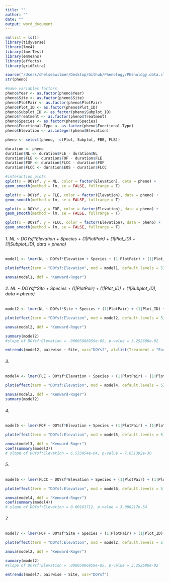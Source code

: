 ```yaml
---
title: ""
author: ""
date: ""
output: word_document
---
```


```r
rm(list = ls())
library(tidyverse)
library(lme4)
library(lmerTest)
library(emmeans)
library(effects)
library(gridExtra)

source("/Users/chelseawilmer/Desktop/Github/Phenology/Phenology.data.cleanup.R")
str(pheno)

#make variables factors
pheno$Year <- as.factor(pheno$Year)
pheno$Site <- as.factor(pheno$Site)
pheno$PlotPair <- as.factor(pheno$PlotPair)
pheno$Plot_ID <- as.factor(pheno$Plot_ID)
pheno$Subplot_ID <- as.factor(pheno$Subplot_ID)
pheno$Treatment <- as.factor(pheno$Treatment)
pheno$Species <- as.factor(pheno$Species)
pheno$Functional.Type <- as.factor(pheno$Functional.Type)
pheno$Elevation <- as.integer(pheno$Elevation)

pheno <- select(pheno, -c(Plot, Subplot, FBB, FLB))

duration <- pheno
duration$NL <- duration$FLE - duration$NL
duration$FLE <- duration$FOF - duration$FLE
duration$FOF <- duration$FLCC - duration$FOF
duration$FLCC <- duration$EOS - duration$FLCC

#interaction plots
qplot(x = DOYsf, y = NL, color = factor(Elevation), data = pheno) +
geom_smooth(method = lm, se = FALSE, fullrange = T)

qplot(x = DOYsf, y = FLE, color = factor(Elevation), data = pheno) +
geom_smooth(method = lm, se = FALSE, fullrange = T)

qplot(x = DOYsf, y = FOF, color = factor(Elevation), data = pheno) +
geom_smooth(method = lm, se = FALSE, fullrange = T)

qplot(x = DOYsf, y = FLCC, color = factor(Elevation), data = pheno) +
geom_smooth(method = lm, se = FALSE, fullrange = T)

```

###### 1. NL ~ DOYsf*Elevation + Species + (1|PlotPair) + (1|Plot_ID) + (1|Subplot_ID), data = pheno)
```r
model1 <- lmer(NL ~ DOYsf*Elevation + Species + (1|PlotPair) + (1|Plot_ID) + (1|Subplot_ID), data = pheno)

plot(effect(term = "DOYsf:Elevation", mod = model1, default.levels = 5), multiline = TRUE)

anova(model1, ddf = "Kenward-Roger")

```

###### 2. NL ~ DOYsf*Site + Species + (1|PlotPair) + (1|Plot_ID) + (1|Subplot_ID), data = pheno)
```r
model2 <- lmer(NL ~ DOYsf*Site + Species + (1|PlotPair) + (1|Plot_ID) + (1|Subplot_ID), data = pheno)

plot(effect(term = "DOYsf:Elevation", mod = model2, default.levels = 5), multiline = TRUE)

anova(model2, ddf = "Kenward-Roger")

summary(model2)
#slope of DOYsf:Elevation = .00005986959e-05, p-value = 3.252680e-02

emtrends(model2, pairwise ~ Site, var="DOYsf", at=list(Treatment = "Early"))
```

###### 3. 
```r
model4 <- lmer(FLE ~ DOYsf*Elevation + Species + (1|PlotPair) + (1|Plot_ID) + (1|Subplot_ID), data = pheno)

plot(effect(term = "DOYsf:Elevation", mod = model4, default.levels = 5), multiline = TRUE)

anova(model2, ddf = "Kenward-Roger")
summary(model2)

```

###### 4. 
```r
model5 <- lmer(FOF ~ DOYsf*Elevation + Species + (1|PlotPair) + (1|Plot_ID) + (1|Subplot_ID), data = pheno)

plot(effect(term = "DOYsf:Elevation", mod = model5, default.levels = 5), multiline = TRUE)

anova(model3, ddf = "Kenward-Roger")
coef(summary(model3))
# slope of DOYsf:Elevation = 6.533054e-04, p-value = 7.651392e-30
```

###### 5. 
```r
model6 <- lmer(FLCC ~ DOYsf*Elevation + Species + (1|PlotPair) + (1|Plot_ID) + (1|Subplot_ID), data = pheno)

plot(effect(term = "DOYsf:Elevation", mod = model6, default.levels = 5), multiline = TRUE)

anova(model4, ddf = "Kenward-Roger")
coef(summary(model4))
# slope of DOYsf:Elevation = 0.00161712, p-value = 3.080217e-54
```

###### 7. 
```r
model7 <- lmer(FOF ~ DOYsf*Site + Species + (1|PlotPair) + (1|Plot_ID) + (1|Subplot_ID), data = pheno)

plot(effect(term = "DOYsf:Elevation", mod = model2, default.levels = 5), multiline = TRUE)

anova(model2, ddf = "Kenward-Roger")

summary(model2)
#slope of DOYsf:Elevation = .00005986959e-05, p-value = 3.252680e-02

emtrends(model7, pairwise ~ Site, var="DOYsf")
```

